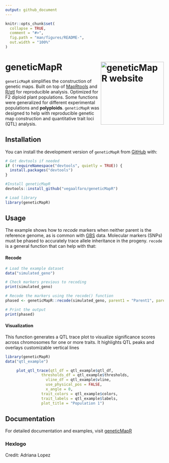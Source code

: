 ```yaml
---
output: github_document
---
```


<!-- README.md is generated from README.Rmd. Please edit that file -->

```r
knitr::opts_chunk$set(
  collapse = TRUE,
  comment = "#>",
  fig.path = "man/figures/README-",
  out.width = "100%"
)
```

# geneticMapR <img src="man/figures/logo.png" width="200px" align="right" alt="geneticMapR website"/>


<!-- badges: start -->

<!-- badges: end -->

`geneticMapR` simplifies the construction of genetic maps. Built on top of [MapRtools](https://github.com/jendelman/MapRtools) and [R/qtl](https://rqtl.org/) for reproducible analysis. Optimized for F2 diploid plant populations. Some functions were generalized for different experimental populations and **polyploids**. `geneticMapR` was designed to help with reproducible genetic map construction and quantitative trait loci (QTL) analysis.

## Installation

You can install the development version of `geneticMapR` from [GitHub](https://github.com/) with:

```r
# Get devtools if needed
if (!requireNamespace("devtools", quietly = TRUE)) {
  install.packages("devtools")
}

#Install geneticMapR
devtools::install_github("vegaalfaro/geneticMapR")

# Load library
library(geneticMapR)
```

## Usage

The example shows how to *recode* markers when neither parent is the reference genome, as is common with [GBS](https://en.wikipedia.org/wiki/Genotyping_by_sequencing) data. Molecular markers (SNPs) must be phased to accurately trace allele inheritance in the progeny. `recode` is a general function that can help with that:

#### Recode

```r
# Load the example dataset
data("simulated_geno")

# Check markers previous to recoding
print(simulated_geno)

# Recode the markers using the recode() function
phased <- geneticMapR::recode(simulated_geno, parent1 = "Parent1", parent2 = "Parent2")

# Print the output
print(phased)

```

#### Visualization

This function generates a QTL trace plot to visualize significance scores across chromosomes for one or more traits. It highlights QTL peaks and overlays customizable vertical lines

```r

library(geneticMapR)
data("qtl_example")

     plot_qtl_trace(qtl_df = qtl_example$qtl_df,
                thresholds_df = qtl_example$thresholds,
                  vline_df = qtl_example$vline,
                  use_physical_pos = FALSE,
                  x_angle = 0,
                trait_colors = qtl_example$colors,
                trait_labels = qtl_example$labels,
                plot_title = "Population 1")
```

## Documentation

For detailed documentation and examples, visit [geneticMapR](https://vegaalfaro.github.io/geneticMapR/reference/index.html)

### Hexlogo 
Credit: Adriana Lopez
